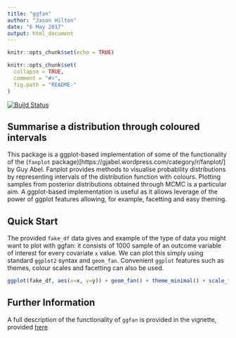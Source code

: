 ---
title: "ggfan"
author: "Jason Hilton"
date: "6 May 2017"
output: html_document
---

```{r setup, include=FALSE}
knitr::opts_chunk$set(echo = TRUE)

knitr::opts_chunk$set(
  collapse = TRUE,
  comment = "#>",
  fig.path = "README-"
)
```

[![Build Status](https://travis-ci.org/jasonhilton/ggfan.svg?branch=master)](https://travis-ci.org/jasonhilton/ggfan)

## Summarise a distribution through coloured intervals

This package is a ggplot-based implementation of some of the functionality of the (`fanplot` package)[https://gjabel.wordpress.com/category/r/fanplot/] by Guy Abel. Fanplot provides methods to visualise probability distributions by representing intervals of the distribution function with colours. Plotting samples from posterior distributions obtained through MCMC is a particular aim. A ggplot-based implementation is useful as it allows leverage of the power of ggplot features allowing, for example, facetting and easy theming.

## Quick Start
The provided `fake_df` data gives and example of the type of data you might want to plot with ggfan: it consists of 1000 sample of an outcome variable of interest for every covariate `x` value. We can plot this simply using standard `ggplot2` syntax and `geom_fan`.
Convenient `ggplot` features such as themes, colour scales and facetting can also be used.

```{r example}

ggplot(fake_df, aes(x=x, y=y)) + geom_fan() + theme_minimal() + scale_fill_distiller(palette="Spectral")


```

## Further Information

A full description of the functionality of `ggfan` is provided in the vignette, provided [here](https://github.com/jasonhilton/ggfan/blob/master/vignettes/geom_fan.md)




